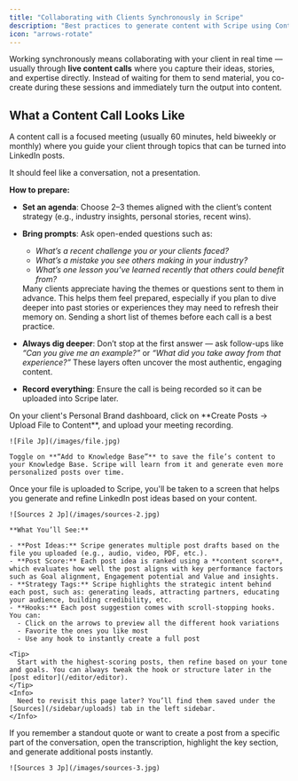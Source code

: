```yaml
---
title: "Collaborating with Clients Synchronously in Scripe"
description: "Best practices to generate content with Scripe using Content Calls."
icon: "arrows-rotate"
---
```


Working synchronously means collaborating with your client in real time — usually through **live content calls** where you capture their ideas, stories, and expertise directly. Instead of waiting for them to send material, you co-create during these sessions and immediately turn the output into content.

## What a Content Call Looks Like

A content call is a focused meeting (usually 60 minutes, held biweekly or monthly) where you guide your client through topics that can be turned into LinkedIn posts.

It should feel like a conversation, not a presentation.

**How to prepare:**

- **Set an agenda**: Choose 2–3 themes aligned with the client’s content strategy (e.g., industry insights, personal stories, recent wins).
- **Bring prompts**: Ask open-ended questions such as:
  - _What’s a recent challenge you or your clients faced?_
  - _What’s a mistake you see others making in your industry?_
  - _What’s one lesson you’ve learned recently that others could benefit from?_

  <Tip>
    Many clients appreciate having the themes or questions sent to them in advance. This helps them feel prepared, especially if you plan to dive deeper into past stories or experiences they may need to refresh their memory on. Sending a short list of themes before each call is a best practice.
  </Tip>
- **Always dig deeper**: Don’t stop at the first answer — ask follow-ups like _“Can you give me an example?”_ or _“What did you take away from that experience?”_ These layers often uncover the most authentic, engaging content.
- **Record everything**: Ensure the call is being recorded so it can be uploaded into Scripe later.

<Steps>
  <Step title="Upload the recording">
    On your client's Personal Brand dashboard, click on **Create Posts → Upload File to Content**, and upload your meeting recording.

    ![File Jp](/images/file.jpg)

    Toggle on **“Add to Knowledge Base”** to save the file’s content to your Knowledge Base. Scripe will learn from it and generate even more personalized posts over time.
  </Step>
  <Step title="See generated posts">
    Once your file is uploaded to Scripe, you'll be taken to a screen that helps you generate and refine LinkedIn post ideas based on your content.

    ![Sources 2 Jp](/images/sources-2.jpg)

    **What You’ll See:**

    - **Post Ideas:** Scripe generates multiple post drafts based on the file you uploaded (e.g., audio, video, PDF, etc.).
    - **Post Score:** Each post idea is ranked using a **content score**, which evaluates how well the post aligns with key performance factors such as Goal alignment, Engagement potential and Value and insights.
    - **Strategy Tags:** Scripe highlights the strategic intent behind each post, such as: generating leads, attracting partners, educating your audience, building credibility, etc.
    - **Hooks:** Each post suggestion comes with scroll-stopping hooks. You can:
      - Click on the arrows to preview all the different hook variations
      - Favorite the ones you like most
      - Use any hook to instantly create a full post

    <Tip>
      Start with the highest-scoring posts, then refine based on your tone and goals. You can always tweak the hook or structure later in the [post editor](/editor/editor).
    </Tip>
    <Info>
      Need to revisit this page later? You’ll find them saved under the [Sources](/sidebar/uploads) tab in the left sidebar.
    </Info>
  </Step>
  <Step title="Review the transcription">
    If you remember a standout quote or want to create a post from a specific part of the conversation, open the transcription, highlight the key section, and generate additional posts instantly.

    ![Sources 3 Jp](/images/sources-3.jpg)
  </Step>
</Steps>